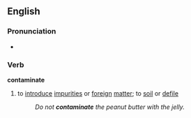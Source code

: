 ==English==
===Pronunciation===
*{{audio|en-us-contaminate.ogg|Audio (US)}}

===Verb===
'''contaminate'''
#to [[introduce]] [[impurities]] or [[foreign]] [[matter]]; to [[soil]] or [[defile]]
#:''Do not '''contaminate''' the peanut butter with the jelly.''